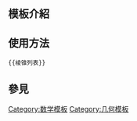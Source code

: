 <includeonly><!-- 在這裡加入模板的保護標識 --></includeonly><noinclude>{{Documentation subpage}}</noinclude>
<!-- 在本行下編輯模板說明 -->
== 模板介紹 ==

== 使用方法 ==
<pre>
{{棱锥列表}}
</pre>

== 參見 ==

<includeonly>
[[Category:数学模板]]
[[Category:几何模板]]

</includeonly>